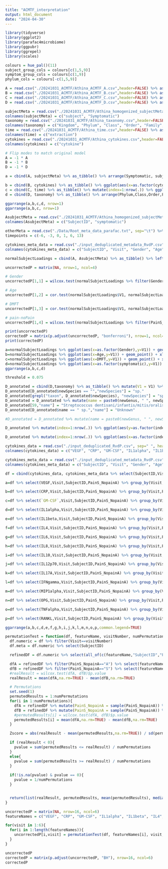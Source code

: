 ```yaml
---
title: "ACMTF_interpretation"
output: html_document
date: "2024-04-30"
---
```


```r
library(tidyverse)
library(ggplot2)
library(parafac4microbiome)
library(ggpubr)
library(ggrepel)
library(scales)
```

```r
colours = hue_pal()(11)
subject_group_cols = colours[c(1,5,9)]
symptom_group_cols = colours[c(1,9)]
phylum_cols = colours[-c(1,5,9)]
```

```r
A = read.csv("./20241031_ACMTF/Athina_ACMTF_A.csv",header=FALSE) %>% as_tibble()
B = read.csv("./20241031_ACMTF/Athina_ACMTF_B.csv",header=FALSE) %>% as_tibble()
C = read.csv("./20241031_ACMTF/Athina_ACMTF_C.csv",header=FALSE) %>% as_tibble()
D = read.csv("./20241031_ACMTF/Athina_ACMTF_D.csv",header=FALSE) %>% as_tibble()

subjectMeta = read.csv("./20241031_ACMTF/Athina_homogenized_subjectMeta.csv",header=FALSE) %>% as_tibble()
colnames(subjectMeta) = c("subject", "Symptomatic")
taxonomy = read.csv("./20241031_ACMTF/Athina_taxonomy.csv",header=FALSE) %>% as_tibble()
colnames(taxonomy) = c("Kingdom", "Phylum", "Class", "Order", "Family", "Genus", "Species", "Zotu")
time = read.csv("./20241031_ACMTF/Athina_time.csv",header=FALSE) %>% as_tibble()
colnames(time) = c("extraction")
cytokines = read.csv("./20241031_ACMTF/Athina_cytokines.csv",header=FALSE) %>% as_tibble()
colnames(cytokines) = c("cytokine")

# Flip modes to match original model
A = -1 * A
B = -1 * B
D = -1 * D
```

```r
a = cbind(A, subjectMeta) %>% as_tibble() %>% arrange(Symptomatic, subject) %>% mutate(index=1:nrow(.),Subject=as.factor(Symptomatic)) %>% ggplot(aes(x=index,y=V1,fill=Subject)) + geom_bar(stat="identity") + theme(legend.position="top") + xlab("Subject index") + ylab("Component 1") + scale_fill_manual(name="Subject", labels=c("Asymptomatic case", "Symptomatic case"), values=symptom_group_cols) + guides(fill=guide_legend(nrow=2,byrow=TRUE)) + theme(legend.position="none")

b = cbind(B, cytokines) %>% as_tibble() %>% ggplot(aes(x=as.factor(cytokine),y=V1)) + geom_bar(stat="identity") + theme(axis.text.x = element_text(angle = 90, vjust = 0.5, hjust=1)) + xlab("Cytokine") + ylab("")
c = cbind(C, time) %>% as_tibble() %>% mutate(index=1:nrow(.)) %>% ggplot(aes(x=index,y=V1)) + geom_point() + geom_line() + theme(legend.position="bottom") + xlab("Visit") + ylab("")
d = cbind(D, taxonomy) %>% as_tibble() %>% arrange(Phylum,Class,Order,Family,Genus,Species,Zotu) %>% mutate(index=1:nrow(.), Phylum=as.factor(str_split_fixed(Phylum, "__", 2)[,2])) %>% ggplot(aes(x=index,y=V1,fill=Phylum)) + geom_bar(stat="identity") + theme(legend.position="top") + xlab("Feature index") + ylab("") + scale_fill_manual(name="Phylum", labels=c("Actinobacteria", "Bacteroidetes", "Firmicutes", "Fusobacteria", "Proteobacteria", "Saccharibacteria (TM7)", "Spirochaetes", "Synergistetes"), values=phylum_cols) + guides(fill=guide_legend(nrow=8,byrow=TRUE)) + theme(legend.position="none")

ggarrange(a,b,c,d, nrow=1)
ggarrange(a,b,c, nrow=1)
```

```r
AsubjectMeta = read.csv("./20241031_ACMTF/Athina_homogenized_subjectMeta.csv",header=FALSE) %>% as_tibble()
colnames(AsubjectMeta) = c("SubjectID", "symptomatic")

otherMeta = read.csv("./Data/Root_meta_data_parafac.txt", sep="\t") %>% as_tibble() %>% select(-Gender)
timepoints = c(-6, -3, 0, 1, 6, 13)

cytokines_meta_data = read.csv("./input_deduplicated_metadata_RvdP.csv", sep=" ", header=FALSE) %>% as_tibble()
colnames(cytokines_meta_data) = c("SubjectID", "Visit", "Gender", "Age", "Pain_noPain", "case_control")

normalSubjectLoadings = cbind(A, AsubjectMeta) %>% as_tibble() %>% left_join(cytokines_meta_data %>% select(-Visit) %>% unique()) %>% left_join(otherMeta)

uncorrectedP = matrix(NA, nrow=1, ncol=4)

# Gender
uncorrectedP[1,1] = wilcox.test(normalSubjectLoadings %>% filter(Gender=="M") %>% select(V1) %>% pull(), normalSubjectLoadings %>% filter(Gender=="F") %>% select(V1) %>% pull())$p.value

# Age
uncorrectedP[1,2] = cor.test(normalSubjectLoadings$V1, normalSubjectLoadings$Age)$p.value

# DMFT
uncorrectedP[1,3] = cor.test(normalSubjectLoadings$V1, normalSubjectLoadings$DMFT)$p.value

# pain-noPain
uncorrectedP[1,4] = wilcox.test(normalSubjectLoadings %>% filter(PainS_NopainA=="S") %>% select(V1) %>% pull(), normalSubjectLoadings %>% filter(PainS_NopainA=="A") %>% select(V1) %>% pull())$p.value

print(uncorrectedP)
correctedP = matrix(p.adjust(uncorrectedP, "bonferroni"), nrow=1, ncol=4)
print(correctedP)
```

```r
a=normalSubjectLoadings %>% ggplot(aes(x=as.factor(Gender),y=V1)) + geom_boxplot() + stat_compare_means() + xlab("Gender") + ylab("Component 1") + ggtitle("Gender")
b=normalSubjectLoadings %>% ggplot(aes(x=Age,y=V1)) + geom_point() + xlab("Age") + ylab("Component 1") + ggtitle("Age")
c=normalSubjectLoadings %>% ggplot(aes(x=DMFT,y=V1)) + geom_point() + xlab("DMFT") + ylab("Component 1") + ggtitle("DMFT")
d=normalSubjectLoadings %>% ggplot(aes(x=as.factor(symptomatic),y=V1)) + geom_boxplot() + stat_compare_means() + xlab("Pain/NoPain") + ylab("Component 1") + ggtitle("Symptomatic")
ggarrange(a,b,c,d)
```

```r
threshold = 0.075

D_annotated = cbind(D,taxonomy) %>% as_tibble() %>% mutate(V1 = V1) %>% filter(abs(V1) >= threshold) %>% arrange(V1) %>% mutate(newGenus = str_split_fixed(Genus,"g__",2)[,2], newSpecies = str_split_fixed(Species,"s__",2)[,2])
D_annotated[D_annotated$newSpecies == "","newSpecies"] = "sp."
D_annotated[grepl("taxon", D_annotated$newSpecies), "newSpecies"] = "sp."
D_annotated = D_annotated %>% mutate(name = paste0(newGenus, " ", newSpecies), Phylum = as.factor(str_split_fixed(Phylum, "__", 2)[,2]))
D_annotated[59,"name"] = "Streptococcus dentisani/infantis/mitis/oralis"
D_annotated[D_annotated$name == " sp.","name"] = "Unknown"

#D_annotated = D_annotated %>% mutate(name = paste0(newGenus, " ", newSpecies))# %>% mutate(name = paste0(Zotu, " ", name))

D_annotated %>% mutate(index=1:nrow(.)) %>% ggplot(aes(y=as.factor(index),x=V1,fill=Phylum,label=name)) + geom_bar(stat="identity") + xlab("Feature loadings") + ylab("Name") + scale_y_discrete(labels=D_annotated$name) + scale_fill_manual(name="Phylum", labels=c("Actinobacteria", "Bacteroidetes", "Firmicutes", "Fusobacteria", "Proteobacteria", "Spirochaetes", "Synergistetes"), values=phylum_cols[-6]) + guides(fill=guide_legend(nrow=8,byrow=TRUE)) + theme(legend.position="none")

D_annotated %>% mutate(index=1:nrow(.)) %>% ggplot(aes(x=as.factor(index),y=V1,fill=Phylum,label=name)) + geom_bar(stat="identity") + xlab("Name") + ylab("Feature loadings") + scale_x_discrete(labels=D_annotated$name) + scale_fill_manual(name="Phylum", labels=c("Actinobacteria", "Bacteroidetes", "Firmicutes", "Fusobacteria", "Proteobacteria", "Spirochaetes", "Synergistetes"), values=phylum_cols[-6]) + guides(fill=guide_legend(nrow=8,byrow=TRUE)) + theme(legend.position="none", text=element_text(size=12), axis.text.x = element_text(angle=45, hjust=1, face="italic", size=8))
```

```r
cytokines_data = read.csv("./input_deduplicated_RvdP.csv", sep=" ", header=FALSE) %>% as_tibble()
colnames(cytokines_data) = c("VEGF", "CRP", "GM-CSF", "IL1alpha", "IL1beta", "IL4", "IL6", "IL8", "IL10", "IL12p70", "IL17A", "IFNgamma", "MIP1alpha", "OPG", "TNFalpha", "RANKL")

cytokines_meta_data = read.csv("./input_deduplicated_metadata_RvdP.csv", sep=" ", header=FALSE) %>% as_tibble()
colnames(cytokines_meta_data) = c("SubjectID", "Visit", "Gender", "Age", "Pain_noPain", "case_control")

df = cbind(cytokines_data, cytokines_meta_data %>% select(SubjectID,Visit)) %>% as_tibble() %>% left_join(otherMeta %>% select(PainS_NopainA, SubjectID)) %>% filter(PainS_NopainA != "NA") # remove controls

a=df %>% select(VEGF,Visit,SubjectID,PainS_NopainA) %>% group_by(Visit,PainS_NopainA) %>% summarize(m=mean(VEGF,na.rm=TRUE),v=plotrix::std.error(VEGF,na.rm=TRUE)) %>% ggplot(aes(x=as.factor(Visit),y=m,col=as.factor(PainS_NopainA),group=as.factor(PainS_NopainA))) + geom_line() + geom_errorbar(aes(ymin=m-v,ymax=m+v),width=.2) + xlab("Visit") + ylab("VEGF") + theme(legend.position="top",text=element_text(size=16))

b=df %>% select(CRP,Visit,SubjectID,PainS_NopainA) %>% group_by(Visit,PainS_NopainA) %>% summarize(m=mean(CRP,na.rm=TRUE),v=plotrix::std.error(CRP,na.rm=TRUE)) %>% ggplot(aes(x=as.factor(Visit),y=m,col=as.factor(PainS_NopainA),group=as.factor(PainS_NopainA))) + geom_line() + geom_errorbar(aes(ymin=m-v,ymax=m+v),width=.2) + xlab("Visit") + ylab("CRP") + theme(legend.position="top",text=element_text(size=16))

c=df %>% select(`GM-CSF`,Visit,SubjectID,PainS_NopainA) %>% group_by(Visit,PainS_NopainA) %>% summarize(m=mean(`GM-CSF`,na.rm=TRUE),v=plotrix::std.error(`GM-CSF`,na.rm=TRUE)) %>% ggplot(aes(x=as.factor(Visit),y=m,col=as.factor(PainS_NopainA),group=as.factor(PainS_NopainA))) + geom_line() + geom_errorbar(aes(ymin=m-v,ymax=m+v),width=.2) + xlab("Visit") + ylab("GM-CSF") + theme(legend.position="top",text=element_text(size=16))

d=df %>% select(IL1alpha,Visit,SubjectID,PainS_NopainA) %>% group_by(Visit,PainS_NopainA) %>% summarize(m=mean(IL1alpha,na.rm=TRUE),v=plotrix::std.error(IL1alpha,na.rm=TRUE)) %>% ggplot(aes(x=as.factor(Visit),y=m,col=as.factor(PainS_NopainA),group=as.factor(PainS_NopainA))) + geom_line() + geom_errorbar(aes(ymin=m-v,ymax=m+v),width=.2) + xlab("Visit") + ylab("IL1alpha") + theme(legend.position="top",text=element_text(size=16))

e=df %>% select(IL1beta,Visit,SubjectID,PainS_NopainA) %>% group_by(Visit,PainS_NopainA) %>% summarize(m=mean(IL1beta,na.rm=TRUE),v=plotrix::std.error(IL1beta,na.rm=TRUE)) %>% ggplot(aes(x=as.factor(Visit),y=m,col=as.factor(PainS_NopainA),group=as.factor(PainS_NopainA))) + geom_line() + geom_errorbar(aes(ymin=m-v,ymax=m+v),width=.2) + xlab("Visit") + ylab("IL1beta") + theme(legend.position="top",text=element_text(size=16))

f=df %>% select(IL4,Visit,SubjectID,PainS_NopainA) %>% group_by(Visit,PainS_NopainA) %>% summarize(m=mean(IL4,na.rm=TRUE),v=plotrix::std.error(IL4,na.rm=TRUE)) %>% ggplot(aes(x=as.factor(Visit),y=m,col=as.factor(PainS_NopainA),group=as.factor(PainS_NopainA))) + geom_line() + geom_errorbar(aes(ymin=m-v,ymax=m+v),width=.2) + xlab("Visit") + ylab("IL4") + theme(legend.position="top",text=element_text(size=16))

g=df %>% select(IL6,Visit,SubjectID,PainS_NopainA) %>% group_by(Visit,PainS_NopainA) %>% summarize(m=mean(IL6,na.rm=TRUE),v=plotrix::std.error(IL6,na.rm=TRUE)) %>% ggplot(aes(x=as.factor(Visit),y=m,col=as.factor(PainS_NopainA),group=as.factor(PainS_NopainA))) + geom_line() + geom_errorbar(aes(ymin=m-v,ymax=m+v),width=.2) + xlab("Visit") + ylab("IL6") + theme(legend.position="top",text=element_text(size=16))

h=df %>% select(IL8,Visit,SubjectID,PainS_NopainA) %>% group_by(Visit,PainS_NopainA) %>% summarize(m=mean(IL8,na.rm=TRUE),v=plotrix::std.error(IL8,na.rm=TRUE)) %>% ggplot(aes(x=as.factor(Visit),y=m,col=as.factor(PainS_NopainA),group=as.factor(PainS_NopainA))) + geom_line() + geom_errorbar(aes(ymin=m-v,ymax=m+v),width=.2) + xlab("Visit") + ylab("IL8") + theme(legend.position="top",text=element_text(size=16))

i=df %>% select(IL10,Visit,SubjectID,PainS_NopainA) %>% group_by(Visit,PainS_NopainA) %>% summarize(m=mean(IL10,na.rm=TRUE),v=plotrix::std.error(IL10,na.rm=TRUE)) %>% ggplot(aes(x=as.factor(Visit),y=m,col=as.factor(PainS_NopainA),group=as.factor(PainS_NopainA))) + geom_line() + geom_errorbar(aes(ymin=m-v,ymax=m+v),width=.2) + xlab("Visit") + ylab("IL10") + theme(legend.position="top",text=element_text(size=16))

j=df %>% select(IL12p70,Visit,SubjectID,PainS_NopainA) %>% group_by(Visit,PainS_NopainA) %>% summarize(m=mean(IL12p70,na.rm=TRUE),v=plotrix::std.error(IL12p70,na.rm=TRUE)) %>% ggplot(aes(x=as.factor(Visit),y=m,col=as.factor(PainS_NopainA),group=as.factor(PainS_NopainA))) + geom_line() + geom_errorbar(aes(ymin=m-v,ymax=m+v),width=.2) + xlab("Visit") + ylab("IL12p70") + theme(legend.position="top",text=element_text(size=16))

k=df %>% select(IL17A,Visit,SubjectID,PainS_NopainA) %>% group_by(Visit,PainS_NopainA) %>% summarize(m=mean(IL17A,na.rm=TRUE),v=plotrix::std.error(IL17A,na.rm=TRUE)) %>% ggplot(aes(x=as.factor(Visit),y=m,col=as.factor(PainS_NopainA),group=as.factor(PainS_NopainA))) + geom_line() + geom_errorbar(aes(ymin=m-v,ymax=m+v),width=.2) + xlab("Visit") + ylab("IL17A") + theme(legend.position="top",text=element_text(size=16))

l=df %>% select(IFNgamma,Visit,SubjectID,PainS_NopainA) %>% group_by(Visit,PainS_NopainA) %>% summarize(m=mean(IFNgamma,na.rm=TRUE),v=plotrix::std.error(IFNgamma,na.rm=TRUE)) %>% ggplot(aes(x=as.factor(Visit),y=m,col=as.factor(PainS_NopainA),group=as.factor(PainS_NopainA))) + geom_line() + geom_errorbar(aes(ymin=m-v,ymax=m+v),width=.2) + xlab("Visit") + ylab("IFNgamma") + theme(legend.position="top",text=element_text(size=16))

m=df %>% select(MIP1alpha,Visit,SubjectID,PainS_NopainA) %>% group_by(Visit,PainS_NopainA) %>% summarize(m=mean(MIP1alpha,na.rm=TRUE),v=plotrix::std.error(MIP1alpha,na.rm=TRUE)) %>% ggplot(aes(x=as.factor(Visit),y=m,col=as.factor(PainS_NopainA),group=as.factor(PainS_NopainA))) + geom_line() + geom_errorbar(aes(ymin=m-v,ymax=m+v),width=.2) + xlab("Visit") + ylab("MIP1alpha") + theme(legend.position="top",text=element_text(size=16))

n=df %>% select(OPG,Visit,SubjectID,PainS_NopainA) %>% group_by(Visit,PainS_NopainA) %>% summarize(m=mean(OPG,na.rm=TRUE),v=plotrix::std.error(OPG,na.rm=TRUE)) %>% ggplot(aes(x=as.factor(Visit),y=m,col=as.factor(PainS_NopainA),group=as.factor(PainS_NopainA))) + geom_line() + geom_errorbar(aes(ymin=m-v,ymax=m+v),width=.2) + xlab("Visit") + ylab("OPG") + theme(legend.position="top",text=element_text(size=16))

o=df %>% select(TNFalpha,Visit,SubjectID,PainS_NopainA) %>% group_by(Visit,PainS_NopainA) %>% summarize(m=mean(TNFalpha,na.rm=TRUE),v=plotrix::std.error(TNFalpha,na.rm=TRUE)) %>% ggplot(aes(x=as.factor(Visit),y=m,col=as.factor(PainS_NopainA),group=as.factor(PainS_NopainA))) + geom_line() + geom_errorbar(aes(ymin=m-v,ymax=m+v),width=.2) + xlab("Visit") + ylab("TNFalpha") + theme(legend.position="top",text=element_text(size=16))

p=df %>% select(RANKL,Visit,SubjectID,PainS_NopainA) %>% group_by(Visit,PainS_NopainA) %>% summarize(m=mean(RANKL,na.rm=TRUE),v=plotrix::std.error(RANKL,na.rm=TRUE)) %>% ggplot(aes(x=as.factor(Visit),y=m,col=as.factor(PainS_NopainA),group=as.factor(PainS_NopainA))) + geom_line() + geom_errorbar(aes(ymin=m-v,ymax=m+v),width=.2) + xlab("Visit") + ylab("RANKL") + theme(legend.position="top",text=element_text(size=16))

ggarrange(a,b,c,d,e,f,g,h,i,j,k,l,m,n,o,p,common.legend=TRUE)
```

```r
permutationTest = function(df, featureName, visitNumber, numPermutations){
  df.numeric = df %>% filter(Visit==visitNumber)
  df.meta = df.numeric %>% select(SubjectID)

  refinedDF = df.numeric %>% select(all_of(c(featureName,"SubjectID","PainS_NopainA")))

  dfA = refinedDF %>% filter(PainS_NopainA=="A") %>% select(featureName) %>% pull()
  dfB = refinedDF %>% filter(PainS_NopainA=="S") %>% select(featureName) %>% pull()
  #realResult = wilcox.test(dfA, dfB)$p.value
  realResult = mean(dfA,na.rm=TRUE) - mean(dfB,na.rm=TRUE)

  # Permutations
  set.seed(1)
  permutedResults = 1:numPermutations
  for(i in 1:numPermutations){
    dfA = refinedDF %>% mutate(PainS_NopainA = sample(PainS_NopainA)) %>% filter(PainS_NopainA=="A") %>% select(featureName) %>% pull()
    dfB = refinedDF %>% mutate(PainS_NopainA = sample(PainS_NopainA)) %>% filter(PainS_NopainA=="S") %>% select(featureName) %>% pull()
    #permutedResults[i] = wilcox.test(dfA, dfB)$p.value
    permutedResults[i] = mean(dfA,na.rm=TRUE) - mean(dfB,na.rm=TRUE)
  }

  Zscore = abs(realResult - mean(permutedResults,na.rm=TRUE)) / sd(permutedResults,na.rm=TRUE)

  if (realResult < 0){
    pvalue = sum(permutedResults <= realResult) / numPermutations
  }
  else{
    pvalue = sum(permutedResults >= realResult) / numPermutations
  }
  
  if(!is.na(pvalue) & pvalue == 0){
    pvalue = 1/numPermutations
  }


  return(list(realResult, permutedResults, mean(permutedResults), median(permutedResults), sd(permutedResults), Zscore, pvalue))
}

uncorrectedP = matrix(NA, nrow=16, ncol=6)
featureNames = c("VEGF", "CRP", "GM-CSF", "IL1alpha", "IL1beta", "IL4", "IL6", "IL8", "IL10", "IL12p70", "IL17A", "IFNgamma", "MIP1alpha", "OPG", "TNFalpha", "RANKL")

for(visit in 1:6){
  for(i in 1:length(featureNames)){
    uncorrectedP[i,visit] = permutationTest(df, featureNames[i], visit, 999)[[7]]
  }
}

uncorrectedP
correctedP = matrix(p.adjust(uncorrectedP, "BH"), nrow=16, ncol=6)
correctedP
```
